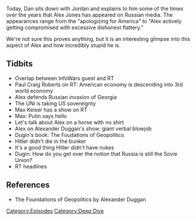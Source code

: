 {{DEFAULTSORT:
    #_EPISODE_0102:Alex On Russian Media
}}{{Episode
    | title           = Alex On Russian Media
    | caption         = [https://knowledgefight.libsyn.com/knowledge-fight-alex-on-russian-media Listen to this episode on Libsyn]
    | episodeNumber   = 102
    | length          = 01:48:39
    | airDate         = November 14, 2017
    | episodeType     = [[:Category:Deep Dive|Deep Dive]]
    | appearance      = [[Paul Craig Roberts]], [[Max Keiser]], [[Alexander Dugin]]
    | previousEpisode = [[101: January 11, 2016]]
    | nextEpisode     = [[103: January 17, 2016]]
}}

{{Stub}}

Today, Dan sits down with Jordan and explains to him some of the times over the years that Alex Jones has appeared on Russian media. The appearances range from the "apologizing for America" to "Alex actively getting compromised with excessive dishonest flattery."

We're not sure this proves anything, but it is an interesting glimpse into this aspect of Alex and how incredibly stupid he is.

==Tidbits==

*Overlap between InfoWars guest and RT
*Paul Craig Roberts on RT: American economy is descending into 3rd world economy
*Alex defends Russian invasion of Georgia
*The UNi is taking US sovereignty
*Max Keiser has a show on RT
*Max: Putin says hello
*Let's talk about Alex on a horse with no shirt
*Alex on Alexander Duggan's show: giant verbal blowjob
*Dugin's book: The Foudations of Geopolitics
*Hitler didn't die in the bunker
*It's a good thing Hitler didn't have nukes
*Dugin: How do you get over the notion that Russia is still the Sovie Union?
*RT headlines

==References==

*The Foundations of Geopolitics by Alexander Duggan

[[Category:Episodes]]
[[Category:Deep Dive]]
